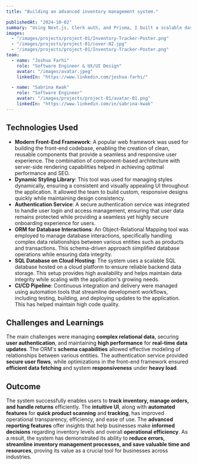 ```yaml
---
title: "Building an advanced inventory management system."

publishedAt: "2024-10-02"
summary: "Using Next.js, Clerk auth, and Prisma, I built a scalable dashboard for inventory management."
images:
  - "/images/projects/project-01/Inventory-Tracker-Poster.png"
  - "/images/projects/project-01/cover-02.jpg"
  - "/images/projects/project-01/Inventory-Tracker-Poster.png"
team:
  - name: "Joshua Farhi"
    role: "Software Engineer & UX/UI Design"
    avatar: "/images/avatar.jpeg"
    linkedIn: "https://www.linkedin.com/joshua-farhi/"

  - name: "Sabrina Kwak"
    role: "Software Engineer"
    avatar: "/images/projects/project-01/avatar-01.png"
    linkedIn: "https://www.linkedin.com/in/sabrina-kwak"
---
```


## Technologies Used

- **Modern Front-End Framework**: A popular web framework was used for building the front-end codebase, enabling the creation of clean, reusable components that provide a seamless and responsive user experience. The combination of component-based architecture with server-side rendering capabilities helped in achieving optimal performance and SEO.
- **Dynamic Styling Library**: This tool was used for managing styles dynamically, ensuring a consistent and visually appealing UI throughout the application. It allowed the team to build custom, responsive designs quickly while maintaining design consistency.
- **Authentication Service**: A secure authentication service was integrated to handle user login and access management, ensuring that user data remains protected while providing a seamless yet highly secure onboarding experience for users.
- **ORM for Database Interactions**: An Object-Relational Mapping tool was employed to manage database interactions, specifically handling complex data relationships between various entities such as products and transactions. This schema-driven approach simplified database operations while ensuring data integrity.
- **SQL Database on Cloud Hosting**: The system uses a scalable SQL database hosted on a cloud platform to ensure reliable backend data storage. This setup provides high availability and helps maintain data integrity while scaling with the application's growing needs.
- **CI/CD Pipeline**: Continuous integration and delivery were managed using automation tools that streamline development workflows, including testing, building, and deploying updates to the application. This has helped maintain high code quality.

## Challenges and Learnings

The main challenges were managing **complex relational data**, securing **user authentication**, and maintaining **high performance** for **real-time data updates**. The ORM's **schema capabilities** allowed effective modeling of relationships between various entities. The authentication service provided **secure user flows**, while optimizations in the front-end framework ensured **efficient data fetching** and system **responsiveness** under **heavy load**.

## Outcome

The system successfully enables users to **track inventory, manage orders, and handle returns** efficiently. The **intuitive UI**, along with **automated features** for **quick product scanning** and **tracking**, has improved operational transparency, efficiency, and ease of use. The **advanced reporting features** offer insights that help businesses make **informed decisions** regarding inventory levels and overall **operational efficiency**. As a result, the system has demonstrated its ability to **reduce errors, streamline inventory management processes, and save valuable time and resources**, proving its value as a crucial tool for businesses across industries.
